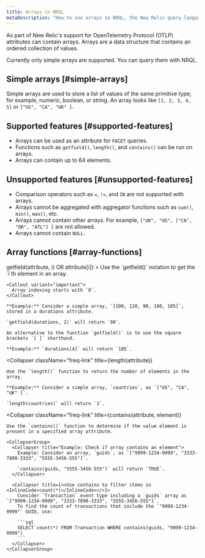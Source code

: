 ```yaml
---
title: Arrays in NRQL
metaDescription: "How to use arrays in NRQL, the New Relic query language"
---
```


As part of New Relic's support for OpenTelemetry Protocol (OTLP) attributes can contain arrays. Arrays are a data structure that contains an ordered collection of values.

Currently only simple arrays are supported. You can query them with NRQL.

## Simple arrays [#simple-arrays]

Simple arrays are used to store a list of values of the same primitive type; for example, numeric, boolean, or string. An array looks like `[1, 2, 3, 4, 5]` or `["US", "CA", "UK" ]`.

## Supported features [#supported-features]

* Arrays can be used as an attribute for `FACET` queries.
* Functions such as `getfield()`, `length()`, and `contains()` can be run on arrays.
* Arrays can contain up to 64 elements.

## Unsupported features [#unsupported-features]

* Comparison operators such as `=`, `!=`, and `IN` are not supported with arrays.
* Arrays cannot be aggregated with aggregator functions such as `sum()`, `min()`, `max()`, etc.
* Arrays cannot contain other arrays. For example, `["UK", "US", ["CA", "OR", "ATL"] ]` are not allowed.
* Arrays cannot contain `NULL`.

## Array functions [#array-functions]

<CollapserGroup>
  <Collapser
    className="freq-link"
    title={<InlineCode>getfield(attribute, i) OR attribute[i]</InlineCode>}
  >
    Use the `getfield()` notation to get the `i`th element in an array.

    <Callout variant="important">
      Array indexing starts with `0`.
    </Callout>

    **Example:** Consider a simple array, `[100, 110, 90, 100, 105]`, stored in a durations attribute.

    `getfield(durations, 2)` will return `90`.

    An alternative to the function `getfield()` is to use the square brackets `[ ]` shorthand.

    **Example:** `durations[4]` will return `105`.
  </Collapser>

  <Collapser
    className="freq-link"
    title={<InlineCode>length(attribute)</InlineCode>}
  >
    Use the `length()` function to return the number of elements in the array.

    **Example:** Consider a simple array, `countries`, as `["US", "CA", "UK" ]`.

    `length(countries)` will return `3`.
  </Collapser>

  <Collapser
    className="freq-link"
    title={<InlineCode>contains(attribute, element)</InlineCode>}
  >
    Use the `contains()` function to determine if the value element is present in a specified array attribute.

    <CollapserGroup>
      <Collapser title="Example: Check if array contains an element">
        Example: Consider an array, `guids`, as `["9999-1234-9999", "3333-7890-3333", "5555-3456-555"]`.

        `contains(guids, "5555-3456-555")` will return `TRUE`.
      </Collapser>

      <Collapser title={<>Use contains to filter items in <InlineCode>count(*)</InlineCode></>}>
        Consider `Transaction` event type including a `guids` array as `["9999-1234-9999", "3333-7890-3333", "5555-3456-555"]`.
        To find the count of transactions that include the `"9999-1234-9999"` GUID, use:

        ```sql
        SELECT count(*) FROM Transaction WHERE contains(guids, "9999-1234-9999")
        ```
      </Collapser>
    </CollapserGroup>
  </Collapser>
</CollapserGroup>
